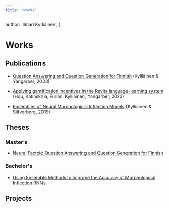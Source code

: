 ```yaml
---
title: 'works'
---
```


  author: 'Ilmari Kylliäinen',
}


# Works

## Publications

- [Question Answering and Question Generation for Finnish](https://aclanthology.org/2023.nodalida-1.53/) (Kylliäinen & Yangarber, 2023)

- [Applying gamification incentives in the Revita language-learning system](https://aclanthology.org/2022.games-1.2/) (Hou, Katinskaia, Furlan, Kylliäinen, Yangarber; 2022)

- [Ensembles of Neural Morphological Inflection Models](https://aclanthology.org/W19-6132/) (Kylliäinen & Silfverberg, 2019)

## Theses

### Master's

- [Neural Factoid Question Answering and Question Generation for Finnish](https://helda.helsinki.fi/handle/10138/344973)

### Bachelor's

- [Using Ensemble Methods to Improve the Accuracy of Morphological Inflection RNNs](https://github.com/ilmarikyl/ba-thesis/blob/master/thesis_final_version.pdf)

## Projects

<ProjectsSection />
